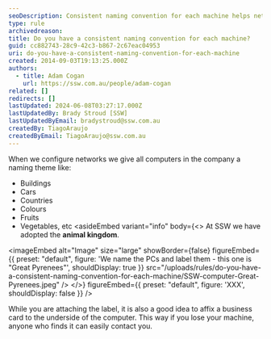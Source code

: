 ```yaml
---
seoDescription: Consistent naming convention for each machine helps network configuration and easy identification, adopting animal kingdom theme at SSW.
type: rule
archivedreason:
title: Do you have a consistent naming convention for each machine?
guid: cc882743-28c9-42c3-b867-2c67eac04953
uri: do-you-have-a-consistent-naming-convention-for-each-machine
created: 2014-09-03T19:13:25.000Z
authors:
  - title: Adam Cogan
    url: https://ssw.com.au/people/adam-cogan
related: []
redirects: []
lastUpdated: 2024-06-08T03:27:17.000Z
lastUpdatedBy: Brady Stroud [SSW]
lastUpdatedByEmail: bradystroud@ssw.com.au
createdBy: TiagoAraujo
createdByEmail: TiagoAraujo@ssw.com.au
---
```


When we configure networks we give all computers in the company a naming theme like:

- Buildings
- Cars
- Countries
- Colours
- Fruits
- Vegetables, etc
<asideEmbed
  variant="info"
  body={<>
    At SSW we have adopted the **animal kingdom**.


<imageEmbed
  alt="Image"
  size="large"
  showBorder={false}
  figureEmbed={{
    preset: "default",
    figure: 'We name the PCs and label them - this one is "Great Pyrenees"',
    shouldDisplay: true
  }}
  src="/uploads/rules/do-you-have-a-consistent-naming-convention-for-each-machine/SSW-computer-Great-Pyrenees.jpeg"
/>
  </>}
  figureEmbed={{
    preset: "default",
    figure: 'XXX',
    shouldDisplay: false
  }}
/>

While you are attaching the label, it is also a good idea to affix a business card to the underside of the computer. This way if you lose your machine, anyone who finds it can easily contact you.
